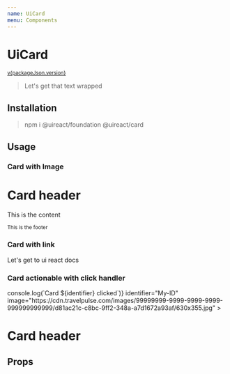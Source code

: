 ```yaml
---
name: UiCard
menu: Components
---
```



# UiCard

<sup>
  <a href="https://github.com/inavac182/ui-react/blob/main/packages/card/" target="_blank">
    v{packageJson.version}
  </a>
</sup>

> Let's get that text wrapped

## Installation

> npm i @uireact/foundation @uireact/card

## Usage

### Card with Image

<Playground>
  <UiCard image="https://cdn.travelpulse.com/images/99999999-9999-9999-9999-999999999999/d81ac21c-c8bc-9ff2-348a-a7d1672a93af/630x355.jpg">
    <h1>Card header</h1>
    <p>This is the content</p>
    <small>This is the footer</small>
  </UiCard>
</Playground>

### Card with link

<Playground>
  <UiCard link="https://www.uireact.io">
    <p>Let's get to ui react docs</p>
  </UiCard>
</Playground>

### Card actionable with click handler

<Playground>
  <UiCard
    clickHandler={(identifier) => console.log(`Card ${identifier} clicked`)}
    identifier="My-ID"
    image="https://cdn.travelpulse.com/images/99999999-9999-9999-9999-999999999999/d81ac21c-c8bc-9ff2-348a-a7d1672a93af/630x355.jpg"
  >
    <h1>Card header</h1>
  </UiCard>
</Playground>

## Props

<Props of={UiCard} />
